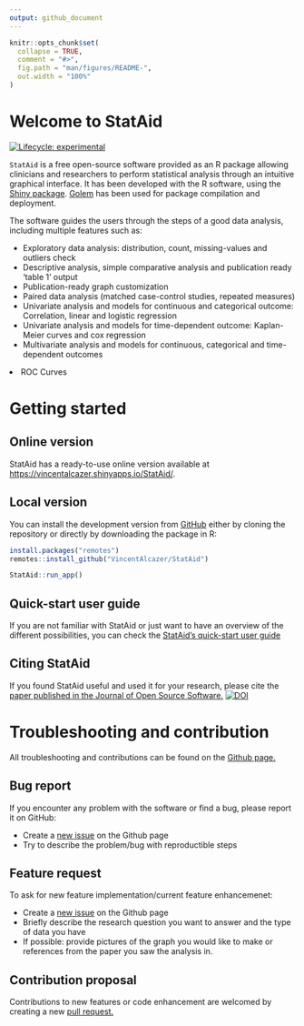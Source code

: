 ```yaml
---
output: github_document
---
```


<!-- README.md is generated from README.Rmd. Please edit that file -->

```r
knitr::opts_chunk$set(
  collapse = TRUE,
  comment = "#>",
  fig.path = "man/figures/README-",
  out.width = "100%"
)
```

# Welcome to StatAid

<!-- badges: start -->
[![Lifecycle: experimental](https://img.shields.io/badge/lifecycle-experimental-orange.svg)](https://www.tidyverse.org/lifecycle/#experimental)
<!-- badges: end -->

`StatAid` is a free open-source software provided as an R package allowing clinicians and researchers to perform statistical analysis through an intuitive graphical interface. It has been developed with the R software, using the [Shiny package](https://shiny.rstudio.com/). [Golem](https://github.com/ThinkR-open/golem) has been used for package compilation and deployment.  

 The software guides the users through the steps of a good data analysis, including multiple features such as:
<ul><li> Exploratory data analysis: distribution, count, missing-values and outliers check</li>
<li> Descriptive analysis, simple comparative analysis and publication ready 'table 1' output </li>
<li> Publication-ready graph customization</li>
<li> Paired data analysis (matched case-control studies, repeated measures) </li>
<li> Univariate analysis and models for continuous and categorical outcome: Correlation, linear and logistic regression</li>
<li> Univariate analysis and models for time-dependent outcome: Kaplan-Meier curves and cox regression </li>
<li> Multivariate analysis and models for continuous, categorical and time-dependent outcomes </li></ul>
<li> ROC Curves </li></ul>


# Getting started

## Online version 

StatAid has a ready-to-use online version available at [https://vincentalcazer.shinyapps.io/StatAid/](https://vincentalcazer.shinyapps.io/StatAid/).

## Local version

You can install the development version from [GitHub](https://github.com/VincentAlcazer/StatAid) either by cloning the repository or directly by downloading the package in R:

```r

install.packages("remotes")
remotes::install_github("VincentAlcazer/StatAid")

StatAid::run_app()
```

## Quick-start user guide

If you are not familiar with StatAid or just want to have an overview of the different possibilities, you can check the [StatAid's quick-start user guide](https://github.com/VincentAlcazer/StatAid/blob/master/STATAID_QUICK_START_USER_GUIDE.pdf)

## Citing StatAid

If you found StatAid useful and used it for your research, please cite the [paper published in the Journal of Open Source Software.](https://joss.theoj.org/papers/10.21105/joss.02630) [![DOI](https://joss.theoj.org/papers/10.21105/joss.02630/status.svg)](https://doi.org/10.21105/joss.02630)


# Troubleshooting and contribution

All troubleshooting and contributions can be found on the [Github page.](https://github.com/VincentAlcazer/StatAid/issues)

## Bug report

If you encounter any problem with the software or find a bug, please report it on GitHub:

- Create a [new issue](https://github.com/VincentAlcazer/StatAid/issues) on the Github page
- Try to describe the problem/bug with reproductible steps

## Feature request

To ask for new feature implementation/current feature enhancemenet:

- Create a [new issue](https://github.com/VincentAlcazer/StatAid/issues) on the Github page
- Briefly describe the research question you want to answer and the type of data you have
- If possible: provide pictures of the graph you would like to make or references from the paper you saw the analysis in.

## Contribution proposal

Contributions to new features or code enhancement are welcomed by creating a new [pull request.](https://github.com/VincentAlcazer/StatAid/pulls)

